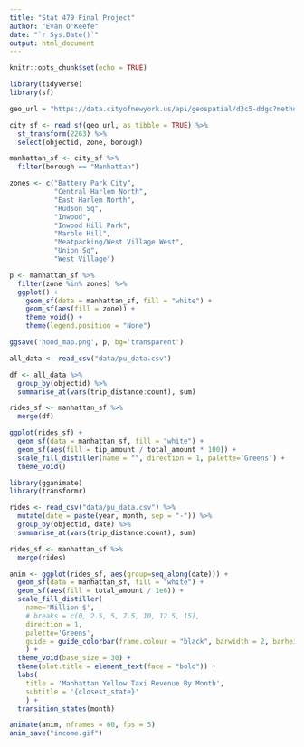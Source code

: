 ```yaml
---
title: "Stat 479 Final Project"
author: "Evan O'Keefe"
date: "`r Sys.Date()`"
output: html_document
---
```


```r
knitr::opts_chunk$set(echo = TRUE)
```

```r
library(tidyverse)
library(sf)
```

```r
geo_url = "https://data.cityofnewyork.us/api/geospatial/d3c5-ddgc?method=export&format=GeoJSON"

city_sf <- read_sf(geo_url, as_tibble = TRUE) %>% 
  st_transform(2263) %>% 
  select(objectid, zone, borough)

manhattan_sf <- city_sf %>% 
  filter(borough == "Manhattan")

zones <- c("Battery Park City",
           "Central Harlem North",
           "East Harlem North",
           "Hudson Sq",
           "Inwood",
           "Inwood Hill Park",
           "Marble Hill",
           "Meatpacking/West Village West",
           "Union Sq",
           "West Village")

p <- manhattan_sf %>% 
  filter(zone %in% zones) %>% 
  ggplot() +
    geom_sf(data = manhattan_sf, fill = "white") +
    geom_sf(aes(fill = zone)) +
    theme_void() +
    theme(legend.position = "None")

ggsave('hood_map.png', p, bg='transparent')
```


```r
all_data <- read_csv("data/pu_data.csv")

df <- all_data %>% 
  group_by(objectid) %>% 
  summarise_at(vars(trip_distance:count), sum)

rides_sf <- manhattan_sf %>% 
  merge(df)

ggplot(rides_sf) +
  geom_sf(data = manhattan_sf, fill = "white") +
  geom_sf(aes(fill = tip_amount / total_amount * 100)) +
  scale_fill_distiller(name = "", direction = 1, palette='Greens') +
  theme_void()
```

```r
library(gganimate)
library(transformr)

rides <- read_csv("data/pu_data.csv") %>%
  mutate(date = paste(year, month, sep = "-")) %>% 
  group_by(objectid, date) %>% 
  summarise_at(vars(trip_distance:count), sum)

rides_sf <- manhattan_sf %>% 
  merge(rides)

anim <- ggplot(rides_sf, aes(group=seq_along(date))) +
  geom_sf(data = manhattan_sf, fill = "white") +
  geom_sf(aes(fill = total_amount / 1e6)) +
  scale_fill_distiller(
    name='Million $',
    # breaks = c(0, 2.5, 5, 7.5, 10, 12.5, 15),
    direction = 1,
    palette='Greens',
    guide = guide_colorbar(frame.colour = "black", barwidth = 2, barheight = 30)
    ) +
  theme_void(base_size = 30) +
  theme(plot.title = element_text(face = "bold")) +
  labs(
    title = 'Manhattan Yellow Taxi Revenue By Month',
    subtitle = '{closest_state}'
    ) +
  transition_states(month) 

animate(anim, nframes = 60, fps = 5)
anim_save("income.gif")
```

